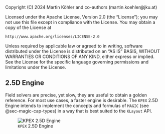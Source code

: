 ::: {.content-hidden}
Copyright (C) 2024 Martin Köhler and co-authors (martin.koehler@jku.at)

Licensed under the Apache License, Version 2.0 (the "License");
you may not use this file except in compliance with the License.
You may obtain a copy of the License at

    http://www.apache.org/licenses/LICENSE-2.0

Unless required by applicable law or agreed to in writing, software
distributed under the License is distributed on an "AS IS" BASIS,
WITHOUT WARRANTIES OR CONDITIONS OF ANY KIND, either express or implied.
See the License for the specific language governing permissions and
limitations under the License.
:::

## 2.5D Engine

Field solvers are precise, yet slow, they are useful to obtain a golden reference.
For most use cases, a faster engine is desirable.
The `KPEX` 2.5D Engine intends to implement the concepts and formulas of `MAGIC` (see @sec-magic-cap-types) in a way that is best suited to the `KLayout` API.

![`KPEX` 2.5D Engine](figures/kpex-engine-2.5D-overview.svg)

